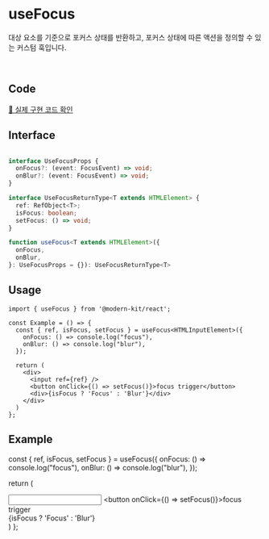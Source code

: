 
# useFocus

대상 요소를 기준으로 포커스 상태를 반환하고, 포커스 상태에 따른 액션을 정의할 수 있는 커스텀 훅입니다.

<br />

## Code
[🔗 실제 구현 코드 확인](https://github.com/modern-agile-team/modern-kit/blob/main/packages/react/src/hooks/useFocus/index.ts)

## Interface
```ts title="typescript"

interface UseFocusProps {
  onFocus?: (event: FocusEvent) => void;
  onBlur?: (event: FocusEvent) => void;
}

interface UseFocusReturnType<T extends HTMLElement> {
  ref: RefObject<T>;
  isFocus: boolean;
  setFocus: () => void;
}

function useFocus<T extends HTMLElement>({
  onFocus,
  onBlur,
}: UseFocusProps = {}): UseFocusReturnType<T>
```

## Usage
```tsx title="typescript"
import { useFocus } from '@modern-kit/react';

const Example = () => {
  const { ref, isFocus, setFocus } = useFocus<HTMLInputElement>({
    onFocus: () => console.log("focus"),
    onBlur: () => console.log("blur"),
  });

  return (
    <div>
      <input ref={ref} />
      <button onClick={() => setFocus()}>focus trigger</button>
      <div>{isFocus ? 'Focus' : 'Blur'}</div>
    </div>
  )
};
```

## Example

  const { ref, isFocus, setFocus } = useFocus({
    onFocus: () => console.log("focus"),
    onBlur: () => console.log("blur"),
  });

  return (
    <div>
      <input ref={ref} />
      <button onClick={() => setFocus()}>focus trigger</button>
      <div>{isFocus ? 'Focus' : 'Blur'}</div>
    </div>
  )
};

<Example />